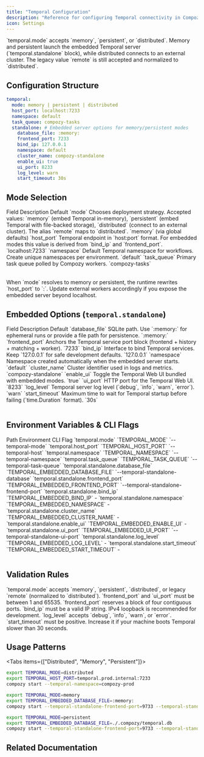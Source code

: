 ```yaml
---
title: "Temporal Configuration"
description: "Reference for configuring Temporal connectivity in Compozy."
icon: Settings
---
```


<Callout type="info">
`temporal.mode` accepts `memory`, `persistent`, or `distributed`. Memory and persistent launch the embedded Temporal server (`temporal.standalone` block), while distributed connects to an external cluster. The legacy value `remote` is still accepted and normalized to `distributed`.
</Callout>

## Configuration Structure

```yaml title="compozy.yaml"
temporal:
  mode: memory | persistent | distributed
  host_port: localhost:7233
  namespace: default
  task_queue: compozy-tasks
  standalone: # Embedded server options for memory/persistent modes
    database_file: :memory:
    frontend_port: 7233
    bind_ip: 127.0.0.1
    namespace: default
    cluster_name: compozy-standalone
    enable_ui: true
    ui_port: 8233
    log_level: warn
    start_timeout: 30s
```

## Mode Selection

<Table>
  <TableHeader>
    <TableRow>
      <TableHead>Field</TableHead>
      <TableHead>Description</TableHead>
      <TableHead>Default</TableHead>
    </TableRow>
  </TableHeader>
  <TableBody>
    <TableRow>
      <TableCell>`mode`</TableCell>
      <TableCell>
        Chooses deployment strategy. Accepted values:
        `memory` (embed Temporal in-memory),
        `persistent` (embed Temporal with file-backed storage),
        `distributed` (connect to an external cluster). The alias `remote` maps to `distributed`.
      </TableCell>
      <TableCell>`memory` (via global defaults)</TableCell>
    </TableRow>
    <TableRow>
      <TableCell>`host_port`</TableCell>
      <TableCell>Temporal endpoint in `host:port` format. For embedded modes this value is derived from `bind_ip` and `frontend_port`.</TableCell>
      <TableCell>`localhost:7233`</TableCell>
    </TableRow>
    <TableRow>
      <TableCell>`namespace`</TableCell>
      <TableCell>Default Temporal namespace for workflows. Create unique namespaces per environment.</TableCell>
      <TableCell>`default`</TableCell>
    </TableRow>
    <TableRow>
      <TableCell>`task_queue`</TableCell>
      <TableCell>Primary task queue polled by Compozy workers.</TableCell>
      <TableCell>`compozy-tasks`</TableCell>
    </TableRow>
  </TableBody>
</Table>

<Callout type="warning">
When `mode` resolves to memory or persistent, the runtime rewrites `host_port` to `<bind_ip>:<frontend_port>`. Update external workers accordingly if you expose the embedded server beyond localhost.
</Callout>

## Embedded Options (`temporal.standalone`)

<Table>
  <TableHeader>
    <TableRow>
      <TableHead>Field</TableHead>
      <TableHead>Description</TableHead>
      <TableHead>Default</TableHead>
    </TableRow>
  </TableHeader>
  <TableBody>
    <TableRow>
      <TableCell>`database_file`</TableCell>
      <TableCell>SQLite path. Use `:memory:` for ephemeral runs or provide a file path for persistence.</TableCell>
      <TableCell>`:memory:`</TableCell>
    </TableRow>
    <TableRow>
      <TableCell>`frontend_port`</TableCell>
      <TableCell>Anchors the Temporal service port block (frontend + history + matching + worker).</TableCell>
      <TableCell>`7233`</TableCell>
    </TableRow>
    <TableRow>
      <TableCell>`bind_ip`</TableCell>
      <TableCell>Interface to bind Temporal services. Keep `127.0.0.1` for safe development defaults.</TableCell>
      <TableCell>`127.0.0.1`</TableCell>
    </TableRow>
    <TableRow>
      <TableCell>`namespace`</TableCell>
      <TableCell>Namespace created automatically when the embedded server starts.</TableCell>
      <TableCell>`default`</TableCell>
    </TableRow>
    <TableRow>
      <TableCell>`cluster_name`</TableCell>
      <TableCell>Cluster identifier used in logs and metrics.</TableCell>
      <TableCell>`compozy-standalone`</TableCell>
    </TableRow>
    <TableRow>
      <TableCell>`enable_ui`</TableCell>
      <TableCell>Toggle the Temporal Web UI bundled with embedded modes.</TableCell>
      <TableCell>`true`</TableCell>
    </TableRow>
    <TableRow>
      <TableCell>`ui_port`</TableCell>
      <TableCell>HTTP port for the Temporal Web UI.</TableCell>
      <TableCell>`8233`</TableCell>
    </TableRow>
    <TableRow>
      <TableCell>`log_level`</TableCell>
      <TableCell>Temporal server log level (`debug`, `info`, `warn`, `error`).</TableCell>
      <TableCell>`warn`</TableCell>
    </TableRow>
    <TableRow>
      <TableCell>`start_timeout`</TableCell>
      <TableCell>Maximum time to wait for Temporal startup before failing (`time.Duration` format).</TableCell>
      <TableCell>`30s`</TableCell>
    </TableRow>
  </TableBody>
</Table>

## Environment Variables & CLI Flags

<Table>
  <TableHeader>
    <TableRow>
      <TableHead>Path</TableHead>
      <TableHead>Environment</TableHead>
      <TableHead>CLI Flag</TableHead>
    </TableRow>
  </TableHeader>
  <TableBody>
    <TableRow>
      <TableCell>`temporal.mode`</TableCell>
      <TableCell>`TEMPORAL_MODE`</TableCell>
      <TableCell>`--temporal-mode`</TableCell>
    </TableRow>
    <TableRow>
      <TableCell>`temporal.host_port`</TableCell>
      <TableCell>`TEMPORAL_HOST_PORT`</TableCell>
      <TableCell>`--temporal-host`</TableCell>
    </TableRow>
    <TableRow>
      <TableCell>`temporal.namespace`</TableCell>
      <TableCell>`TEMPORAL_NAMESPACE`</TableCell>
      <TableCell>`--temporal-namespace`</TableCell>
    </TableRow>
    <TableRow>
      <TableCell>`temporal.task_queue`</TableCell>
      <TableCell>`TEMPORAL_TASK_QUEUE`</TableCell>
      <TableCell>`--temporal-task-queue`</TableCell>
    </TableRow>
    <TableRow>
      <TableCell>`temporal.standalone.database_file`</TableCell>
      <TableCell>`TEMPORAL_EMBEDDED_DATABASE_FILE`</TableCell>
      <TableCell>`--temporal-standalone-database`</TableCell>
    </TableRow>
    <TableRow>
      <TableCell>`temporal.standalone.frontend_port`</TableCell>
      <TableCell>`TEMPORAL_EMBEDDED_FRONTEND_PORT`</TableCell>
      <TableCell>`--temporal-standalone-frontend-port`</TableCell>
    </TableRow>
    <TableRow>
      <TableCell>`temporal.standalone.bind_ip`</TableCell>
      <TableCell>`TEMPORAL_EMBEDDED_BIND_IP`</TableCell>
      <TableCell>-</TableCell>
    </TableRow>
    <TableRow>
      <TableCell>`temporal.standalone.namespace`</TableCell>
      <TableCell>`TEMPORAL_EMBEDDED_NAMESPACE`</TableCell>
      <TableCell>-</TableCell>
    </TableRow>
    <TableRow>
      <TableCell>`temporal.standalone.cluster_name`</TableCell>
      <TableCell>`TEMPORAL_EMBEDDED_CLUSTER_NAME`</TableCell>
      <TableCell>-</TableCell>
    </TableRow>
    <TableRow>
      <TableCell>`temporal.standalone.enable_ui`</TableCell>
      <TableCell>`TEMPORAL_EMBEDDED_ENABLE_UI`</TableCell>
      <TableCell>-</TableCell>
    </TableRow>
    <TableRow>
      <TableCell>`temporal.standalone.ui_port`</TableCell>
      <TableCell>`TEMPORAL_EMBEDDED_UI_PORT`</TableCell>
      <TableCell>`--temporal-standalone-ui-port`</TableCell>
    </TableRow>
    <TableRow>
      <TableCell>`temporal.standalone.log_level`</TableCell>
      <TableCell>`TEMPORAL_EMBEDDED_LOG_LEVEL`</TableCell>
      <TableCell>-</TableCell>
    </TableRow>
    <TableRow>
      <TableCell>`temporal.standalone.start_timeout`</TableCell>
      <TableCell>`TEMPORAL_EMBEDDED_START_TIMEOUT`</TableCell>
      <TableCell>-</TableCell>
    </TableRow>
  </TableBody>
</Table>

## Validation Rules

<List>
  <ListItem title="Mode enum" icon="CheckCircle">
    `temporal.mode` accepts `memory`, `persistent`, `distributed`, or legacy `remote` (normalized to `distributed`).
  </ListItem>
  <ListItem title="Port ranges" icon="Gauge">
    `frontend_port` and `ui_port` must be between 1 and 65535. `frontend_port` reserves a block of four contiguous ports.
  </ListItem>
  <ListItem title="IP address validation" icon="Shield">
    `bind_ip` must be a valid IP string. IPv4 loopback is recommended for development.
  </ListItem>
  <ListItem title="Log level enum" icon="ListChecks">
    `log_level` accepts `debug`, `info`, `warn`, or `error`.
  </ListItem>
  <ListItem title="Start timeout" icon="Timer">
    `start_timeout` must be positive. Increase it if your machine boots Temporal slower than 30 seconds.
  </ListItem>
</List>

## Usage Patterns

<Tabs items={["Distributed", "Memory", "Persistent"]}>
  <Tab>

  ```bash title="Distributed deployment"
  export TEMPORAL_MODE=distributed
  export TEMPORAL_HOST_PORT=temporal.prod.internal:7233
  compozy start --temporal-namespace=compozy-prod
  ```

  </Tab>
  <Tab>

  ```bash title="Memory mode development"
  export TEMPORAL_MODE=memory
  export TEMPORAL_EMBEDDED_DATABASE_FILE=:memory:
  compozy start --temporal-standalone-frontend-port=9733 --temporal-standalone-ui-port=9833
  ```

  </Tab>
  <Tab>

  ```bash title="Persistent local workflow lab"
  export TEMPORAL_MODE=persistent
  export TEMPORAL_EMBEDDED_DATABASE_FILE=./.compozy/temporal.db
  compozy start --temporal-standalone-frontend-port=9733 --temporal-standalone-ui-port=9833
  ```

  </Tab>
</Tabs>

## Related Documentation

<ReferenceCardList cols={2}>
  <ReferenceCard
    title="Temporal Modes"
    description="Compare memory, persistent, and distributed deployments"
    href="/docs/deployment/temporal-modes"
    icon="GitBranch"
  />
  <ReferenceCard
    title="Embedded Temporal"
    description="Understand how the embedded server is composed"
    href="/docs/architecture/embedded-temporal"
    icon="Layers"
  />
  <ReferenceCard
    title="Temporal Troubleshooting"
    description="Fix port conflicts, SQLite issues, and UI errors"
    href="/docs/troubleshooting/temporal"
    icon="LifeBuoy"
  />
  <ReferenceCard
    title="compozy start CLI"
    description="Flags and examples for runtime configuration"
    href="/docs/cli/compozy-start"
    icon="Terminal"
  />
</ReferenceCardList>

